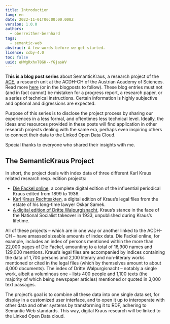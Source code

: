 ```yaml
---
title: Introduction
lang: en
date: 2022-11-01T00:00:00.000Z
version: 1.0.0
authors:
  - oberreither-bernhard
tags:
  - semantic-web
abstract: A few words before we get started.
licence: ccby-4.0
toc: false
uuid: eHWgRxhvT8GH--fGjasWV
---
```

**This is a blog post series** about SemanticKraus, a research project of the [ACE](https://www.oeaw.ac.at/acdh/ace/austrian-corpora-and-editions), a research unit at the ACDH-CH of the Austrian Academy of Sciences. Read more [here](https://www.oeaw.ac.at/acdh/projects/semantickraus) (or in the blogposts to follow). These blog entries must not (and in fact cannot) be mistaken for a progress report, a research paper, or a series of technical instructions. Certain information is highly subjective and optional and digressions are expected.

Purpose of this series is to disclose the project process by sharing our experiences in a less formal, and oftentimes less technical level. Ideally, the ideas and resources provided in these posts will find application in other research projects dealing with the same era, perhaps even inspiring others to connect their data to the Linked Open Data Cloud. 

Special thanks to everyone who shared their insights with me.

## The SemanticKraus Project

In short, the project deals with index data of three different Karl Kraus related research resp. edition projects:

- [Die Fackel online](https://fackel.oeaw.ac.at), a complete digital edition of the influential periodical Kraus edited from 1899 to 1936.
- [Karl Kraus Rechtsakten](https://www.kraus.wienbibliothek.at), a digital edition of Kraus’s legal files from the estate of his long-time lawyer Oskar Samek. 
- [A digital edition of Dritte Walpurgisnacht](http://kraus1933.ace.oeaw.ac.at), Kraus’s stance in the face of the National Socialist takeover in 1933, unpublished during Kraus’s lifetime. 

All of these projects – which are in one way or another linked to the ACDH-CH – have amassed sizeable amounts of index data. Die Fackel online, for example, includes an index of persons mentioned within the more than 22,000 pages of Die Fackel, amounting to a total of 16,900 names and 129,000 mentions. Kraus’s legal files are accompanied by indices containing the data of 1,700 persons and 2,100 literary and non-literary works mentioned or cited in the legal files (which by themselves amount to about 4,000 documents). The index of Dritte Walpurgisnacht – notably a single work, albeit a voluminous one – lists 400 people and 1,100 texts (the majority of which being newspaper articles) mentioned or quoted in 3,000 text passages. 

The project’s goal is to combine all these data into one single data set, for display in a customized user interface, and to open it up to interoperate with other data and other systems by transforming it to RDF, adhering to Semantic Web standards. This way, digital Kraus research will be linked to the Linked Open Data cloud.